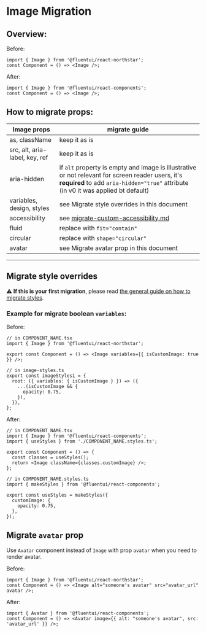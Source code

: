 
<Meta title="Concepts/Migration/from v0/Components/Image Migration" />

# Image Migration

## Overview:

Before:

```tsx
import { Image } from '@fluentui/react-northstar';
const Component = () => <Image />;
```

After:

```tsx
import { Image } from '@fluentui/react-components';
const Component = () => <Image />;
```

## How to migrate props:

| Image props                    | migrate guide                                                                                                                                                                           |
| ------------------------------ | --------------------------------------------------------------------------------------------------------------------------------------------------------------------------------------- |
| as, className                  | keep it as is                                                                                                                                                                           |
| src, alt, aria-label, key, ref | keep it as is                                                                                                                                                                           |
| aria-hidden                    | if `alt` property is empty and image is illustrative or not relevant for screen reader users, it's **required** to add `aria-hidden="true"` attribute (in v0 it was applied bt default) |
| variables, design, styles      | see Migrate style overrides in this document                                                                                                                                            |
| accessibility                  | see [migrate-custom-accessibility.md](?path=/docs/concepts-migration-from-v0-custom-accessibility--docs)                                                                                |
| fluid                          | replace with `fit="contain"`                                                                                                                                                            |
| circular                       | replace with `shape="circular"`                                                                                                                                                         |
| avatar                         | see Migrate avatar prop in this document                                                                                                                                                |

---

## Migrate style overrides

⚠️ **If this is your first migration**, please read [the general guide on how to migrate styles](?path=/docs/concepts-migration-from-v0-custom-style-overrides--docs).

### Example for migrate boolean `variables`:

Before:

```tsx
// in COMPONENT_NAME.tsx
import { Image } from '@fluentui/react-northstar';

export const Component = () => <Image variables={{ isCustomImage: true }} />;

// in image-styles.ts
export const imageStyles1 = {
  root: ({ variables: { isCustomImage } }) => ({
    ...(isCustomImage && {
      opacity: 0.75,
    }),
  }),
};
```

After:

```tsx
// in COMPONENT_NAME.tsx
import { Image } from '@fluentui/react-components';
import { useStyles } from './COMPONENT_NAME.styles.ts';

export const Component = () => {
  const classes = useStyles();
  return <Image className={classes.customImage} />;
};

// in COMPONENT_NAME.styles.ts
import { makeStyles } from '@fluentui/react-components';

export const useStyles = makeStyles({
  customImage: {
    opacity: 0.75,
  },
});
```

## Migrate `avatar` prop

Use `Avatar` component instead of `Image` with prop `avatar` when you need to render avatar.

Before:

```tsx
import { Image } from '@fluentui/react-northstar';
const Component = () => <Image alt="someone's avatar" src="avatar_url" avatar />;
```

After:

```tsx
import { Avatar } from '@fluentui/react-components';
const Component = () => <Avatar image={{ alt: "someone's avatar", src: 'avatar_url' }} />;
```
